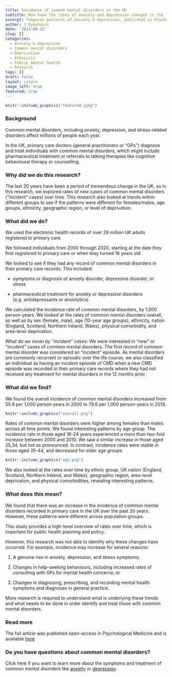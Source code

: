 ```yaml
---
title: Incidence of common mental disorders in the UK
subtitle: How have the rates of anxiety and depression changed in the last 20 years?  
excerpt: Temporal patterns of anxiety & depression, published in Psychological Medicine. 
author: J Dykxhoorn
date: '2023-08-22'
slug: []
categories:
  - Anxiety & depression
  - Common mental disorders
  - Deprivation
  - Ethnicity
  - Public mental health
  - Research
tags: []
draft: false
layout: single
image_left: true
featured: true
---
```


```r
knitr::include_graphics("featured.jpeg")
```

### Background 
Common mental disorders, including anxiety, depression, and stress-related disorders affect millions of people each year. 

In the UK, primary care doctors (general practitioners or "GPs") diagnose and treat individuals with common mental disorders, which might include pharmaceutical treatment or referrals to talking therapies like cognitive behavioural therapy or counselling.

### Why did we do this research?
The last 20 years have been a period of tremendous change in the UK, so in this research, we explored rates of new cases of common mental disorders ("incident" cases) over time. This research also looked at trends within different groups to see if the patterns were different for females/males, age groups, ethnicity, geographic region, or level of deprivation.  

### What did we do? 
We used the electronic health records of over 29 million UK adults registered to primary care. 

We followed individuals from 2000 through 2020, starting at the date they first registered to primary care or when they turned 16 years old.  

We looked to see if they had any record of common mental disorders in their primary care records. This included: 

+ symptoms or diagnosis of anxiety disorder, depressive disorder, or stress

+ pharmaceutical treatment for anxiety or depressive disorders (e.g. antidepressants or anxiolytics) 

We calculated the incidence rate of common mental disorders, by 1,000 person-years. We looked at the rates of common mental disorders overall, as well as by sex (female, male), age (10-year age groups), ethnicity, nation (England, Scotland, Northern Ireland, Wales), physical comorbidity, and area-level deprivation. 


*What do we mean by "incident" cases:* We were interested in "new" or "incident" cases of common mental disorders. The first record of common mental disorder was considered an "incident" episode. As mental disorders are commonly recurrent or episodic over the life course, we also classified an individual as having an incident episode of CMD when a new CMD episode was recorded in their primary care records where they had not received any treatment for mental disorders in the 12 months prior. 


### What did we find? 

We found the overall incidence of common mental disorders increased from 55.9 per 1,000 person years in 2000 to 79.6 per 1,000 person-years in 2019. 

```r
knitr::include_graphics("overall.png")
```

Rates of common mental disorders were higher among females than males across all time points. We found interesting patterns by age group. The incidence rate in those aged 16-24 years experienced a more than two-fold increase between 2000 and 2010. We saw a similar increase in those aged 25,34, but not as pronounced. In contrast, incidence rates were stable in those aged 35-44, and decreased for older age groups. 

```r
knitr::include_graphics("age.png")
```

We also looked at the rates over time by ethnic group, UK nation (England, Scotland, Northern Ireland, and Wales), geographic region, area-level deprivation, and physical comorbidities, revealing interesting patterns. 


### What does this mean? 

We found that there was an increase in the incidence of common mental disorders recorded in primary care in the UK over the past 20 years. However, these patterns were different across population groups. 

This study provides a high-level overview of rates over time, which is important for public health planning and policy. 

However, this research was not able to identify why these changes have occurred. For example, incidence may increase for several reasons: 

1.    A genuine rise in anxiety, depression, and stress symptoms; 

2.    Changes in help-seeking behaviours, including increased rates of consulting with GPs for mental health concerns; or 

3.    Changes in diagnosing, prescribing, and recording mental health symptoms and diagnoses in general practice.

More research is required to understand what is underlying these trends and what needs to be done in order identify and treat those with common mental disorders. 


### Read more 

The full article was published open-access in Psychological Medicine and is available
[here](https://www.cambridge.org/core/journals/psychological-medicine/article/temporal-patterns-in-the-recorded-annual-incidence-of-common-mental-disorders-over-two-decades-in-the-united-kingdom-a-primary-care-cohort-study/5FDB89622CEED13B8538CAA28E837144)

### Do you have questions about common mental disorders? 

Click here if you want to learn more about the symptoms and treatment of common mental disorders like [anxiety](https://www.nhsinform.scot/illnesses-and-conditions/mental-health/anxiety) or [depression](https://www.nhsinform.scot/illnesses-and-conditions/mental-health/depression).  